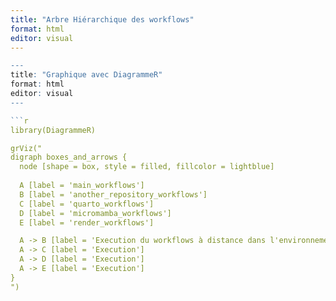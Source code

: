 ```yaml
---
title: "Arbre Hiérarchique des workflows"
format: html
editor: visual
---
```


```r
---
title: "Graphique avec DiagrammeR"
format: html
editor: visual
---

```r
library(DiagrammeR)

grViz("
digraph boxes_and_arrows {
  node [shape = box, style = filled, fillcolor = lightblue]
  
  A [label = 'main_workflows']
  B [label = 'another_repository_workflows']
  C [label = 'quarto_workflows']
  D [label = 'micromamba_workflows']
  E [label = 'render_workflows']

  A -> B [label = 'Execution du workflows à distance dans l'environnement local']
  A -> C [label = 'Execution']
  A -> D [label = 'Execution']
  A -> E [label = 'Execution']
}
")

```